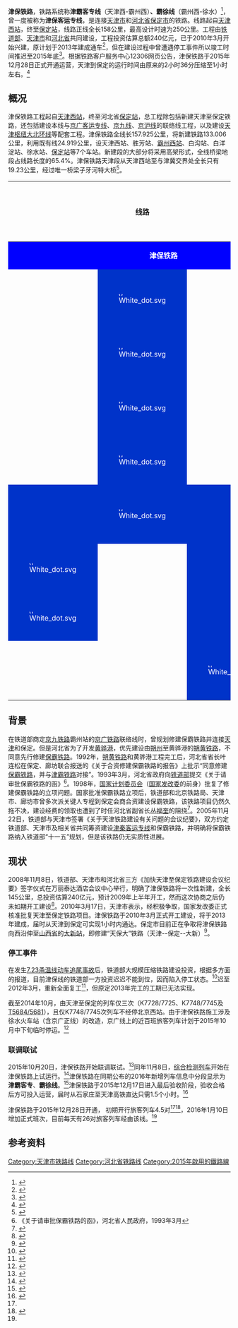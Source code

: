{{Infobox rail system-route
|box_width=
|rail_name= 津保铁路
|other_name= 津霸客运专线、霸徐铁路
|name_bgcolor=
|banner_color=blue
|sec_banner_color=
|third_banner_color=
|logo_filename=
|image_width=
|logo_bgcolor=
|logo_note=
|image=201606 CRH380AL at Tianjin–Baoding Railway.jpg
|imagesize=280px
|caption=[[CRH380AL|CRH380AL]]行驶在津保铁路[[天津|天津]]境内
|system_map=
|mapimage_width=
|map_bgcolor=
|locale= {{PRC}}
|service_type= 
|network=
|start=
|begin_operation= 2015年12月28日
|end_operation=
|operation_note=
|system_length= 157.925公里
|length_in_operation=
|total_length=
|line_title= 线路
|lines= 2（[[双线铁路|复线铁路]]）
|stations= 7个
|route_title=
|main_route=
|secondary_route=
|branch_route=
|standard= 天津至霸州段：[[客运专线|客运专线]]<br />霸州至保定段：[[国铁I级|国铁I级]]<ref>{{Cite web|title=天津至保定铁路开始调试 全程只需40分钟(图)|url=http://news.ifeng.com/a/20151021/45838432_0.shtml|access-date=2021-05-07|work=news.ifeng.com|archive-date=2020-04-07|archive-url=https://web.archive.org/web/20200407221823/http://news.ifeng.com/a/20151021/45838432_0.shtml|dead-url=no}}</ref>
|main_stations= [[天津西站|天津西站]]、[[霸州西站|霸州西站]]、[[保定站|保定站]]
|ridership=
|fleet_size=
|max_speed= 天津至霸州段250 km/h<br />霸州至保定段200 km/h
|track_gauge= 1435毫米（[[标准轨|标准轨]]）
|min_radius= 
|max_grade= 
|distance_between_mainlines= 
|block_signal= [[自动闭塞|自动闭塞]]
|engine= 
|depot=
|operator=
|franchise=
|hq=
|key_person=
|website=
|collapsed=
|route_map={{津保铁路RDT}}
}}
'''津保铁路'''，铁路系统称'''津霸客专线'''（天津西-霸州西）'''、霸徐线'''（霸州西-徐水）<ref name="jwb1226">{{cite news|url=http://epaper.jwb.com.cn/jwb/html/2015-12/26/content_6_1.htm|title=津霸客专霸徐铁路28日开通|publisher=[[今晚报|今晚报]]|date=2015-12-26|accessdate=2015-12-26|dead-url=yes|archivedate=2015-12-27|archiveurl=https://web.archive.org/web/20151227070730/http://epaper.jwb.com.cn/jwb/html/2015-12/26/content_6_1.htm}}</ref>，曾一度被称为'''津保客运专线'''，是连接[[天津市|天津市]]和[[河北省|河北省]][[保定市|保定市]]的铁路。线路起自[[天津西站|天津西站]]，终至[[保定站|保定站]]，线路正线全长158公里，最高设计时速为250公里。工程由[[中华人民共和国铁道部|铁道部]]、[[天津市|天津市]]和[[河北省|河北省]]共同建设，工程投资估算总额240亿元，已于2010年3月开始兴建，原计划于2013年建成通车<ref>{{Cite web|title=津保铁路开工 全线设7站 大部分采用高架|url=http://news.enorth.com.cn/system/2010/03/21/004551977.shtml|accessdate=2020-07-08|date=2010-03-21|publisher=北方网|archive-date=2020-12-10|archive-url=https://web.archive.org/web/20201210222130/http://news.enorth.com.cn/system/2010/03/21/004551977.shtml|dead-url=no}}</ref>，但在建设过程中曾遭遇停工事件所以竣工时间推迟至2015年底<ref>{{cite news|url=http://www.tianjinwe.com/tianjin/ms/qjtj/201412/t20141222_752493.html|title=津保铁路明年底建成通车 未来行程缩短至40分钟|publisher=天津网|date=2014-12-22|accessdate=2014-12-22|archivedate=2014-12-22|archiveurl=https://archive.is/20141222142009/http://www.tianjinwe.com/tianjin/ms/qjtj/201412/t20141222_752493.html|dead-url=no}}</ref>。根据铁路客户服务中心12306网页公告，津保铁路于2015年12月28日正式开通运营，天津到保定的运行时间由原来的2小时36分压缩至1小时左右。<ref name="#1">{{Cite web|title=北京铁路局关于津保铁路开通运营的公告|url=http://www.12306.cn/mormhweb/zxdt_ggxx/201512/t20151228_4163.html|accessdate=2015-12-28|date=2015-12-28|publisher=铁路客户服务中心|archive-date=2016-01-01|archive-url=https://web.archive.org/web/20160101103045/http://www.12306.cn/mormhweb/zxdt_ggxx/201512/t20151228_4163.html|dead-url=no}}</ref>

== 概况 ==
津保铁路工程起自[[天津西站|天津西站]]，终至河北省[[保定站|保定站]]，总工程除包括新建天津至保定铁路，还包括建设本线与[[京广客运专线|京广客运专线]]、[[京九线|京九线]]、[[京沪线|京沪线]]的联络线工程，以及建设[[天津枢纽大北环线|天津枢纽大北环线]]等配套工程。津保铁路全线长157.925公里，将新建铁路133.006公里，利用既有线24.919公里，设天津西站、胜芳站、[[霸州西站|霸州西站]]、白沟站、白洋淀站、徐水站、[[保定站|保定站]]等7个车站。新建段的大部分将采用高架形式，全线桥梁地段占线路长度的65.4%。津保铁路天津段从天津西站至与津冀交界处全长只有19.23公里，经过唯一桥梁子牙河特大桥<ref>{{Cite web |url=http://news.enorth.com.cn/system/2010/03/21/004551977.shtml |title=津保铁路开工 全线设7站 大部分采用高架 |access-date=2010-05-07 |archive-date=2020-12-10 |archive-url=https://web.archive.org/web/20201210222130/http://news.enorth.com.cn/system/2010/03/21/004551977.shtml |dead-url=no }}</ref>。

{| class="wikitable"  style="width:70%;"
! colspan=3 | 线路
! 车站名称
! colspan=3 | 所在区域
! 启用日期
! 连接铁路
! [[城市轨道交通|城市轨道交通]]换乘路线
|-
| colspan=10 align="center" style="background-color:blue;color:#FFFFFF;" |'''津保铁路'''
|- align=center
|style="border:0px;"| 
|style="border:0px;background:#0033c9;color:white;"|[[File:White_dot.svg|8px]]
|style="border:0px;"| 
! [[天津西站|天津西站]]
| colspan=2 | [[天津市|天津市]]
|[[红桥区|红桥区]]
|1910年12月14日
| align=left | [[File:AB-Kreuz.svg|File:AB-Kreuz.svg]] [[File:Logo_train_transilien.svg|16x16px]][[京沪高速铁路|京沪高速铁路]]<br>[[File:AB-Kreuz.svg|File:AB-Kreuz.svg]] [[File:Logo_train_transilien.svg|16x16px]][[津秦客运专线|津秦客运专线]]<br>[[File:AB-Kreuz.svg|File:AB-Kreuz.svg]] [[File:Logo_train_transilien.svg|16x16px]][[京沪铁路|京沪铁路]]<br>[[File:AB-Kreuz.svg|File:AB-Kreuz.svg]] [[File:Logo_train_transilien.svg|16x16px]][[陈塘庄支线|陈塘庄支线]]
| align=left | [[天津地铁1号线|天津地铁1号线]]<br>''[[天津地铁4号线|天津地铁4号线]]''<br>[[天津地铁6号线|天津地铁6号线]]
|- align=center
|style="border:0px;"| 
|style="border:0px;background:#0033c9;color:white;"|[[File:White_dot.svg|8px]]
|style="border:0px;"| 
! [[胜芳站|胜芳站]]
| rowspan=7 | [[河北省|河北省]]
| rowspan=2 | [[廊坊市|廊坊市]]
| rowspan=2 | [[霸州市|霸州市]]
|2015年12月28日
|
|
|- align=center
|style="border:0px;"| 
|style="border:0px;background:#0033c9;color:white;"|[[File:White_dot.svg|8px]]
|style="border:0px;"| 
! [[霸州西站|霸州西站]]
|2015年12月28日
| align=left | [[File:AB-Kreuz.svg|File:AB-Kreuz.svg]] [[File:Logo_train_transilien.svg|16x16px]][[津霸铁路|津霸铁路]]
|
|- align=center
|style="border:0px;"| 
|style="border:0px;background:#0033c9;color:white;"|[[File:White_dot.svg|8px]]
|style="border:0px;"| 
! [[白沟站|白沟站]]
| rowspan=5 | [[保定市|保定市]]
|[[雄县|雄县]]
|2015年12月28日
|
|
|- align=center
|style="border:0px;background:#0033c9;color:white;"| 
|style="border:0px;background:#0033c9;color:white;"|[[File:White_dot.svg|8px]]
|style="border:0px;background:#0033c9;color:white;"| 
! [[白洋淀站|白洋淀站]]
|[[容城县|容城县]]
|2015年12月28日
|
|
|- align=center
|style="border:0px;background:#0033c9;color:white;"|[[File:White_dot.svg|8px]]
|style="border:0px;"| 
|style="border:0px;background:#0033c9;color:white;"| 
! [[徐水站|徐水站]]
|[[徐水区|徐水区]]
|1899年（老站）<br>2016年1月10日（新站）
| align=left | [[File:AB-Kreuz.svg|File:AB-Kreuz.svg]] [[File:Logo_train_transilien.svg|16x16px]][[京广铁路|京广铁路]]
|
|- align=center
|style="border:0px;background:#0033c9;color:white;"|[[File:White_dot.svg|8px]]
|style="border:0px;"| 
|style="border:0px;background:#0033c9;color:white;"| 
! [[保定站|保定站]]
|[[莲池区|莲池区]]
|1899年
| align=left | [[File:AB-Kreuz.svg|File:AB-Kreuz.svg]] [[File:Logo_train_transilien.svg|16x16px]][[京广铁路|京广铁路]]<br>[[File:AB-Kreuz.svg|File:AB-Kreuz.svg]] [[File:Logo_train_transilien.svg|16x16px]][[保满铁路|保满铁路]]
|
|- align=center
|style="border:0px;"| 
|style="border:0px;"| 
|style="border:0px;background:#0033c9;color:white;"|[[File:White_dot.svg|8px]]
! [[保定东站|保定东站]]
|[[清苑区|清苑区]]
|2012年12月26日
| align=left | [[File:AB-Kreuz.svg|File:AB-Kreuz.svg]] [[File:Logo_train_transilien.svg|16x16px]][[京广高速铁路|京广高速铁路]]<br>[[File:AB-Kreuz.svg|File:AB-Kreuz.svg]] [[File:Logo_train_transilien.svg|16x16px]]''[[雄忻高速铁路|雄忻高速铁路]]''<br>[[File:AB-Kreuz.svg|File:AB-Kreuz.svg]] [[File:Logo_train_transilien.svg|16x16px]]''[[石雄城际铁路|石雄城际铁路]]''
|
|}

== 背景 ==
在铁道部商定[[京九铁路|京九铁路]]霸州站的[[京广铁路|京广铁路]]联络线时，曾规划修建保霸铁路并连接[[天津|天津]]和保定。但是河北省为了开发[[黄骅港|黄骅港]]，优先建设由[[朔州|朔州]]至黄骅港的[[朔黄铁路|朔黄铁路]]，不同意先行修建[[保霸铁路|保霸铁路]]。1992年，[[朔黄铁路|朔黄铁路]]和黄骅港工程完工后，河北省省长叶连松在保定、廊坊联合报送的《关于合资修建保霸铁路的报告》上批示“同意修建[[保霸铁路|保霸铁路]]，并与[[津霸铁路|津霸铁路]]对接”。1993年3月，河北省政府向[[中华人民共和国铁道部|铁道部]]提交《关于请审批保霸铁路的函》<ref>《关于请审批保霸铁路的函》，河北省人民政府，1993年3月</ref>。1998年，[[中华人民共和国国家计划委员会|国家计划委员会]]（[[中华人民共和国国家发展和改革委员会|国家发改委]]的前身）批复了修建保霸铁路的立项问题。国家批准保霸铁路立项后，铁道部和北京铁路局、天津市、廊坊市曾多次派关键人专程到保定会商合资建设保霸铁路，该铁路项目仍然久拖不决，建设经费的领取也遭到了时任河北省副省长[[丛福奎|丛福奎]]的阻挠<ref>{{Cite web|title=津保铁路创下了另类中国之最——国家批准十年仍未开工-城际高铁-地铁族|url=http://www.ditiezu.com/thread-5517-1-1.html|accessdate=2020-07-08|work=www.ditiezu.com|archive-date=2020-12-10|archive-url=https://web.archive.org/web/20201210222154/http://www.ditiezu.com/thread-5517-1-1.html|dead-url=no}}</ref>。2005年11月22日，铁道部与天津市签署《关于天津铁路建设有关问题的会议纪要》，双方约定铁道部、天津市及相关省共同筹资建设[[津秦高速铁路|津秦客运专线]]和保霸铁路，并明确将保霸铁路纳入铁道部“十一五”规划，但是该铁路仍无实质性进展。

== 现状 ==
2008年11月8日，铁道部、天津市和河北省三方《加快天津至保定铁路建设会议纪要》签字仪式在万丽泰达酒店会议中心举行，明确了津保铁路将一次性新建，全长145公里，总投资估算240亿元，预计2009年上半年开工，然而这次协商之后仍未如期开工建设<ref>{{Cite web|title=深度剖析“三线两站”铁路建设发展_铁路新闻_|url=https://www.chnrailway.com/news/2010324/201032410291592083302.shtml|accessdate=2020-07-08|date=2010-03-24|publisher=中华铁道网|archive-date=2020-09-26|archive-url=https://web.archive.org/web/20200926162214/https://www.chnrailway.com/news/2010324/201032410291592083302.shtml|dead-url=no}}</ref>。2010年3月17日，天津市表示，经积极争取，国家发改委正式核准批复天津至保定铁路项目。津保铁路于2010年3月正式开工建设，将于2013年建成，届时从天津到保定可实现1小时内通达。保定市目前正在争取将津保铁路向西沿伸至[[山西省|山西省]]的[[大新站_(山西)|大新站]]，即修建“天保大”铁路（天津--保定--大新）<ref>{{Cite web|title=保定市长回复网友提出的保霸铁路建设等6条留言|url=http://leaders.people.com.cn/GB/9059380.html|accessdate=2020-07-08|publisher=人民网|archiveurl=https://web.archive.org/web/20101222172503/http://leaders.people.com.cn/GB/9059380.html|archivedate=2010-12-22|dead-url=yes}}</ref>。

===停工事件===
在发生[[2011年甬台温铁路列车追尾事故|7.23甬温线动车追尾事故]]后，铁道部大规模压缩铁路建设投资，根据多方面的报道，目前津保线的铁道部一方投资迟迟不能到位，因而陷入停工状态。<ref>{{cite web|title=铁道部断炊资金供给 津保铁路全线停工|url=http://money.163.com/11/0923/20/7ELPIG6V00253B0H.html|accessdate=2011-10-03|date=2011-09-23|publisher=网易|archiveurl=https://web.archive.org/web/20110928003613/http://money.163.com/11/0923/20/7ELPIG6V00253B0H.html|archivedate=2011-09-28|dead-url=yes}}</ref>迟至2012年3月，重新全面复工<ref>{{cite news|url=http://zqb.cyol.com/html/2012-03/23/nw.D110000zgqnb_20120323_14-06.htm|title=津保铁路建设吹响复工的号角|publisher=[[中国青年报|中国青年报]]|date=2012年3月23日|accessdate=2012年6月15日|archivedate=2012年3月26日|archiveurl=https://web.archive.org/web/20120326223844/http://zqb.cyol.com/html/2012-03/23/nw.D110000zgqnb_20120323_14-06.htm|dead-url=no}}</ref>，但原定2013年完工的工期已无法实现。

截至2014年10月，由天津至保定的列车仅三次（K7728/7725、K7748/7745及[[T5682/5683、T5684/5681次列车|T5684/5681]]），且仅K7748/7745次列车不经停北京西站。由于津保铁路施工涉及徐水火车站（含京广正线）的改造，京广线上的近百班旅客列车计划于2015年10月中下旬临时停运。<ref>{{cite news|url=http://yanzhao.yzdsb.com.cn/system/2015/08/26/014284608.shtml|title=受铁路施工影响10月中下旬河北省近百趟列车将临时停运|publisher=[[燕赵都市报|燕赵都市报]]|date=2015-08-26|accessdate=2015-08-28|deadurl=yes|archiveurl=https://web.archive.org/web/20151001023319/http://yanzhao.yzdsb.com.cn/system/2015/08/26/014284608.shtml|archivedate=2015-10-01}}</ref>

===联调联试===
2015年10月20日，津保铁路开始联调联试。<ref>{{cite news|url=http://epaper.yzdsb.com.cn/201510/21/560364.html|title=津保铁路昨起联调联试 12月底将正式开通运营|publisher=[[燕赵都市报|燕赵都市报]]|date=2015-10-21|accessdate=2015-10-22|deadurl=yes|archiveurl=https://web.archive.org/web/20151117031151/http://epaper.yzdsb.com.cn/201510/21/560364.html|archivedate=2015-11-17}}</ref>同年11月8日，[[中国铁路高速综合检测列车|综合检测列车]]开始在津保铁路上试运行。<ref>{{cite news|url=http://news.enorth.com.cn/system/2015/11/10/030619801.shtml|title=津保试跑：津保铁路联调联试进入检测试跑阶段|publisher=[[天津日报|天津日报]]|date=2015-11-10|accessdate=2015-11-13|archive-date=2020-12-10|archive-url=https://web.archive.org/web/20201210222214/http://news.enorth.com.cn/system/2015/11/10/030619801.shtml|dead-url=no}}</ref>津保铁路在同期公布的2016年新增列车信息中分段显示为'''津霸客专'''、'''霸徐线'''。<ref>{{cite news|url=http://www.12306.cn/mormhweb/zxdt_ggxx/201511/t20151113_3876.html|title=济南铁路局关于2015年底调整列车运行图的公告|publisher=[[中国铁路客户服务中心|中国铁路客户服务中心]]|date=2015-11-13|accessdate=2015-11-13|archive-date=2015-11-17|archive-url=https://web.archive.org/web/20151117171551/http://www.12306.cn/mormhweb/zxdt_ggxx/201511/t20151113_3876.html|dead-url=no}}</ref>津保铁路于2015年12月17日进入最后验收阶段，验收合格后方可投入运营，届时从石家庄至天津高铁直达只需1.5个小时。<ref>{{cite news|url=http://yanzhao.yzdsb.com.cn/system/2015/12/18/014346544.shtml|title=津保铁路昨日进入最后验收阶段|publisher=[[燕赵都市报|燕赵都市报]]|date=2015-12-18|accessdate=2015-12-18|deadurl=yes|archiveurl=https://web.archive.org/web/20151222124339/http://yanzhao.yzdsb.com.cn/system/2015/12/18/014346544.shtml|archivedate=2015-12-22}}</ref>

津保铁路于2015年12月28日开通， 初期开行旅客列车4.5对<ref name="#1"/><ref>{{Cite web|title=津保铁路正式开通运营 石家庄到津唐秦可坐高铁了|url=http://www.sohu.com/a/51093246_119586|accessdate=2020-07-08|author=长城网|date=2015-12-29|publisher=搜狐|archive-date=2021-09-06|archive-url=https://web.archive.org/web/20210906130604/https://www.sohu.com/a/51093246_119586|dead-url=no}}</ref>，2016年1月10日增加正式班次，目前每天有26对旅客列车经由该线。<ref name="jwb1226"/>

==参考资料==
{{reflist|2}}
{{commonscat|Tianjin–Baoding Railway}}

{{津保铁路|nocat}}
{{中国高速铁路}}
{{中国铁路}}
[[Category:天津市铁路线|Category:天津市铁路线]]
[[Category:河北省铁路线|Category:河北省铁路线]]
[[Category:2015年啟用的鐵路線|Category:2015年啟用的鐵路線]]